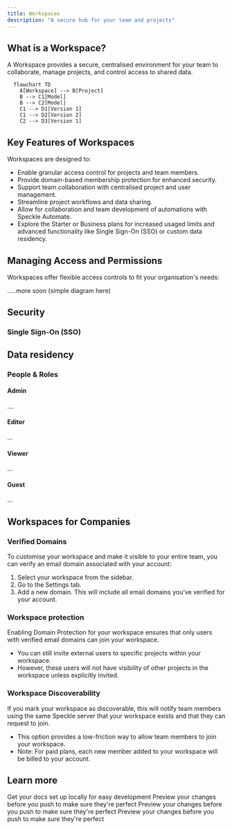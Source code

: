 ```yaml
---
title: Workspaces  
description: "A secure hub for your team and projects"
---
```


## What is a Workspace?

A Workspace provides a secure, centralised environment for your team to collaborate, manage projects, and control access to shared data.  


```mermaid
  flowchart TD
    A[Workspace] --> B[Project]
    B --> C1[Model]
    B --> C2[Model]
    C1 --> D1[Version 1]
    C1 --> D2[Version 2]
    C2 --> D3[Version 1]
```

## Key Features of Workspaces

Workspaces are designed to:

- Enable granular access control for projects and team members.
- Provide domain-based membership protection for enhanced security.
- Support team collaboration with centralised project and user management.
- Streamline project workflows and data sharing.
- Allow for collaboration and team development of automations with Speckle Automate.
- Explore the Starter or Business plans for increased usaged limits and advanced functionality like Single Sign-On (SSO) or custom data residency.

## Managing Access and Permissions

Workspaces offer flexible access controls to fit your organisation's needs:

.....more soon (simple diagram here)

## Security
### Single Sign-On (SSO)

## Data residency

### People & Roles

#### Admin
....

#### Editor
...

#### Viewer
...

#### Guest
...

## Workspaces for Companies

### Verified Domains
To customise your workspace and make it visible to your entire team, you can verify an email domain associated with your account:

1. Select your workspace from the sidebar.
2. Go to the Settings tab.
3. Add a new domain. This will include all email domains you’ve verified for your account.

### Workspace protection
Enabling Domain Protection for your workspace ensures that only users with verified email domains can join your workspace.

- You can still invite external users to specific projects within your workspace.
- However, these users will not have visibility of other projects in the workspace unless explicitly invited.

### Workspace Discoverability
If you mark your workspace as discoverable, this will notify team members using the same Speckle server that your workspace exists and that they can request to join.

- This option provides a low-friction way to allow team members to join your workspace.
- Note: For paid plans, each new member added to your workspace will be billed to your account.

## Learn more

<CardGroup cols={2}>
  <Card
    title="Projects & Models"
    icon="folder-open"
    href="https://mintlify.com/docs/quickstart"
  >
    Get your docs set up locally for easy development
  </Card>
  <Card
    title="Connector Settings"
    icon="plug"
    href="https://mintlify.com/docs/development"
  >
    Preview your changes before you push to make sure they're perfect
  </Card>
    <Card
    title="Connectors"
    icon="table-columns"
    href="https://mintlify.com/docs/development"
  >
    Preview your changes before you push to make sure they're perfect
  </Card>
    <Card
    title="Automate"
    icon="arrows-rotate"
    href="https://mintlify.com/docs/development"
  >
    Preview your changes before you push to make sure they're perfect
  </Card>
</CardGroup>
